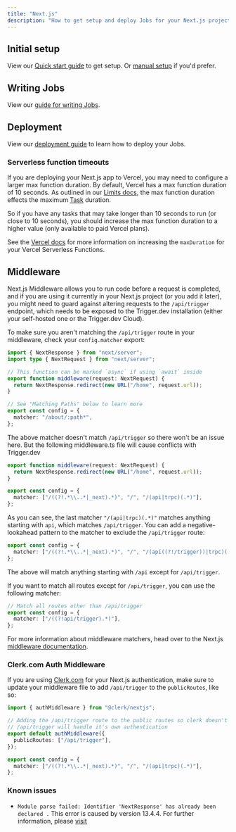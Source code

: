 ```yaml
---
title: "Next.js"
description: "How to get setup and deploy Jobs for your Next.js project"
---
```


<Snippet file="v2-deprecation-warning.mdx" />

## Initial setup

View our [Quick start guide](/documentation/quickstarts/nextjs) to get setup. Or [manual setup](/documentation/guides/manual/nextjs) if you'd prefer.

## Writing Jobs

View our [guide for writing Jobs](/documentation/guides/create-a-job).

## Deployment

View our [deployment guide](/documentation/guides/deployment) to learn how to deploy your Jobs.

### Serverless function timeouts

If you are deploying your Next.js app to Vercel, you may need to configure a larger max function duration. By default, Vercel has a max function duration of 10 seconds. As outlined in our [Limits docs](/documentation/concepts/limits#maximum-task-duration), the max function duration effects the maximum [Task](/documentation/concepts/tasks) duration.

So if you have any tasks that may take longer than 10 seconds to run (or close to 10 seconds), you should increase the max function duration to a higher value (only available to paid Vercel plans).

See the [Vercel docs](https://vercel.com/docs/functions/serverless-functions/runtimes#max-duration) for more information on increasing the `maxDuration` for your Vercel Serverless Functions.

## Middleware

Next.js Middleware allows you to run code before a request is completed, and if you are using it currently in your Next.js project (or you add it later), you might need to guard against altering requests to the `/api/trigger` endpoint, which needs to be exposed to the Trigger.dev installation (either your self-hosted one or the Trigger.dev Cloud).

To make sure you aren't matching the `/api/trigger` route in your middleware, check your `config.matcher` export:

```ts middleware.ts
import { NextResponse } from "next/server";
import type { NextRequest } from "next/server";

// This function can be marked `async` if using `await` inside
export function middleware(request: NextRequest) {
  return NextResponse.redirect(new URL("/home", request.url));
}

// See "Matching Paths" below to learn more
export const config = {
  matcher: "/about/:path*",
};
```

The above matcher doesn't match `/api/trigger` so there won't be an issue here. But the following middleware.ts file will cause conflicts with Trigger.dev

```ts middleware.ts
export function middleware(request: NextRequest) {
  return NextResponse.redirect(new URL("/home", request.url));
}

export const config = {
  matcher: ["/((?!.*\\..*|_next).*)", "/", "/(api|trpc)(.*)"],
};
```

As you can see, the last matcher `"/(api|trpc)(.*)"` matches anything starting with `api`, which matches `/api/trigger`. You can add a negative-lookahead pattern to the matcher to exclude the `/api/trigger` route:

```ts middleware.ts
export const config = {
  matcher: ["/((?!.*\\..*|_next).*)", "/", "/(api((?!/trigger))|trpc)(.*)"],
};
```

The above will match anything starting with `/api` except for `/api/trigger`.

If you want to match all routes except for `/api/trigger`, you can use the following matcher:

```ts middleware.ts
// Match all routes other than /api/trigger
export const config = {
  matcher: ["/((?!api/trigger).*)"],
};
```

For more information about middleware matchers, head over to the Next.js [middleware documentation](https://nextjs.org/docs/pages/building-your-application/routing/middleware#matcher).

### Clerk.com Auth Middleware

If you are using [Clerk.com](https://clerk.com) for your Next.js authentication, make sure to update your middleware file to add `/api/trigger` to the `publicRoutes`, like so:

```ts middleware.ts
import { authMiddleware } from "@clerk/nextjs";

// Adding the /api/trigger route to the public routes so clerk doesn't return a 401
// /api/trigger will handle it's own authentication
export default authMiddleware({
  publicRoutes: ["/api/trigger"],
});

export const config = {
  matcher: ["/((?!.*\\..*|_next).*)", "/", "/(api|trpc)(.*)"],
};
```

### Known issues

- `Module parse failed: Identifier 'NextResponse' has already been declared .` This error is caused by version 13.4.4. For further information, please [visit](https://github.com/nextauthjs/next-auth/issues/7660)
